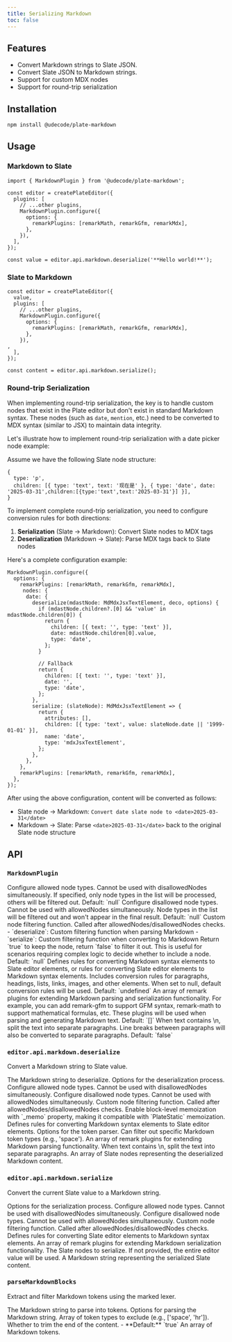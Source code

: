 ```yaml
---
title: Serializing Markdown
toc: false
---
```


<ComponentPreview name="markdown-demo" />

<PackageInfo>

## Features

- Convert Markdown strings to Slate JSON.
- Convert Slate JSON to Markdown strings.
- Support for custom MDX nodes
- Support for round-trip serialization

</PackageInfo>

## Installation

```bash
npm install @udecode/plate-markdown
```

## Usage

### Markdown to Slate

```tsx
import { MarkdownPlugin } from '@udecode/plate-markdown';

const editor = createPlateEditor({ 
  plugins: [
    // ...other plugins,
    MarkdownPlugin.configure({
      options: {
        remarkPlugins: [remarkMath, remarkGfm, remarkMdx],
      },
    }),
  ],
});

const value = editor.api.markdown.deserialize('**Hello world!**');
```

<ComponentPreview name="markdown-to-slate-demo" />

### Slate to Markdown


```tsx
const editor = createPlateEditor({ 
  value,
  plugins: [
    // ...other plugins,
    MarkdownPlugin.configure({
      options: {
        remarkPlugins: [remarkMath, remarkGfm, remarkMdx],
      },
    }),
,
  ],
});

const content = editor.api.markdown.serialize();
```

### Round-trip Serialization

When implementing round-trip serialization, the key is to handle custom nodes that exist in the Plate editor but don't exist in standard Markdown syntax. These nodes (such as `date`, `mention`, etc.) need to be converted to MDX syntax (similar to JSX) to maintain data integrity.

Let's illustrate how to implement round-trip serialization with a date picker node example:

Assume we have the following Slate node structure:
```tsx
{
  type: 'p',
  children: [{ type: 'text', text: '现在是' }, { type: 'date', date: '2025-03-31',children:[{type:'text',text:'2025-03-31'}] }],
}
```

To implement complete round-trip serialization, you need to configure conversion rules for both directions:

1. **Serialization** (Slate → Markdown): Convert Slate nodes to MDX tags
2. **Deserialization** (Markdown → Slate): Parse MDX tags back to Slate nodes

Here's a complete configuration example:
```tsx
MarkdownPlugin.configure({
  options: {
    remarkPlugins: [remarkMath, remarkGfm, remarkMdx],
     nodes: {
      date: {
        deserialize(mdastNode: MdMdxJsxTextElement, deco, options) {
          if (mdastNode.children?.[0] && 'value' in mdastNode.children[0]) {
            return {
              children: [{ text: '', type: 'text' }],
              date: mdastNode.children[0].value,
              type: 'date',
            };
          }

          // Fallback
          return {
            children: [{ text: '', type: 'text' }],
            date: '',
            type: 'date',
          };
        },
        serialize: (slateNode): MdMdxJsxTextElement => {
          return {
            attributes: [],
            children: [{ type: 'text', value: slateNode.date || '1999-01-01' }],
            name: 'date',
            type: 'mdxJsxTextElement',
          };
        },
      },
    },
    remarkPlugins: [remarkMath, remarkGfm, remarkMdx],
  },
});
```

After using the above configuration, content will be converted as follows:

- Slate node → Markdown: `Convert date slate node to <date>2025-03-31</date>`
- Markdown → Slate: Parse `<date>2025-03-31</date>` back to the original Slate node structure


## API

### `MarkdownPlugin`

<API name="MarkdownPlugin">
<APIOptions>
  <APIItem name="allowedNodes" type="NodesConfig | null">
    Configure allowed node types. Cannot be used with disallowedNodes simultaneously.
    If specified, only node types in the list will be processed, others will be filtered out.
    Default: `null`
  </APIItem>
  <APIItem name="disallowedNodes" type="NodesConfig | null">
    Configure disallowed node types. Cannot be used with allowedNodes simultaneously.
    Node types in the list will be filtered out and won't appear in the final result.
    Default: `null`
  </APIItem>
  <APIItem name="allowNode" type="AllowNodeConfig">
    Custom node filtering function. Called after allowedNodes/disallowedNodes checks.
    - `deserialize`: Custom filtering function when parsing Markdown
    - `serialize`: Custom filtering function when converting to Markdown
    Return `true` to keep the node, return `false` to filter it out.
    This is useful for scenarios requiring complex logic to decide whether to include a node.
    Default: `null`
  </APIItem>
  <APIItem name="nodes" type="TNodes | null">
    Defines rules for converting Markdown syntax elements to Slate editor elements, or rules for converting Slate editor elements to Markdown syntax elements. Includes conversion rules for paragraphs, headings, lists, links, images, and other elements. When set to null, default conversion rules will be used.
    Default: `undefined`
  </APIItem>
  <APIItem name="remarkPlugins" type="Plugin[]">
    An array of remark plugins for extending Markdown parsing and serialization functionality. For example, you can add remark-gfm to support GFM syntax, remark-math to support mathematical formulas, etc. These plugins will be used when parsing and generating Markdown text.
    Default: `[]`
  </APIItem>
  <APIItem name="splitLineBreaks" type="boolean">
    When text contains \n, split the text into separate paragraphs. Line breaks between paragraphs will also be converted to separate paragraphs.
    Default: `false`
  </APIItem>
</APIOptions>
</API>

### `editor.api.markdown.deserialize`

Convert a Markdown string to Slate value.

<API name="deserialize">
<APIParameters>
  <APIItem name="markdown" type="string">
    The Markdown string to deserialize.
  </APIItem>
  <APIItem name="options" type="DeserializeMdOptions" optional>
    Options for the deserialization process.
  </APIItem>
</APIParameters>

<APIOptions type="DeserializeMdOptions">
  <APIItem name="allowedNodes" type="NodesConfig" optional>
    Configure allowed node types. Cannot be used with disallowedNodes simultaneously.
  </APIItem>
  <APIItem name="disallowedNodes" type="NodesConfig" optional>
    Configure disallowed node types. Cannot be used with allowedNodes simultaneously.
  </APIItem>
  <APIItem name="allowNode" type="AllowNodeConfig" optional>
    Custom node filtering function. Called after allowedNodes/disallowedNodes checks.
  </APIItem>
  <APIItem name="memoize" type="boolean" optional>
    Enable block-level memoization with `_memo` property, making it compatible with `PlateStatic` memoization.
  </APIItem>
  <APIItem name="nodes" type="TNodes | null" optional>
    Defines rules for converting Markdown syntax elements to Slate editor elements.
  </APIItem>
  <APIItem name="parser" type="ParseMarkdownBlocksOptions" optional>
    Options for the token parser. Can filter out specific Markdown token types (e.g., 'space').
  </APIItem>
  <APIItem name="remarkPlugins" type="Plugin[]" optional>
    An array of remark plugins for extending Markdown parsing functionality.
  </APIItem>
  <APIItem name="splitLineBreaks" type="boolean" optional>
    When text contains \n, split the text into separate paragraphs.
  </APIItem>
</APIOptions>
    
<APIReturns type="Descendant[]">
    An array of Slate nodes representing the deserialized Markdown content.
</APIReturns>
</API>

### `editor.api.markdown.serialize`

Convert the current Slate value to a Markdown string.

<API name="serialize">
<APIParameters>
  <APIItem name="options" type="SerializeMdOptions" optional>
    Options for the serialization process.
  </APIItem>
</APIParameters>

<APIOptions type="SerializeMdOptions">
  <APIItem name="allowedNodes" type="NodesConfig" optional>
    Configure allowed node types. Cannot be used with disallowedNodes simultaneously.
  </APIItem>
  <APIItem name="disallowedNodes" type="NodesConfig" optional>
    Configure disallowed node types. Cannot be used with allowedNodes simultaneously.
  </APIItem>
  <APIItem name="allowNode" type="AllowNodeConfig" optional>
    Custom node filtering function. Called after allowedNodes/disallowedNodes checks.
  </APIItem>
  <APIItem name="nodes" type="TNodes | null" optional>
    Defines rules for converting Slate editor elements to Markdown syntax elements.
  </APIItem>
  <APIItem name="remarkPlugins" type="Plugin[]" optional>
    An array of remark plugins for extending Markdown serialization functionality.
  </APIItem>
  <APIItem name="value" type="Descendant[]" optional>
    The Slate nodes to serialize. If not provided, the entire editor value will be used.
  </APIItem>
</APIOptions>

<APIReturns type="string">
  A Markdown string representing the serialized Slate content.
</APIReturns>
</API>

### `parseMarkdownBlocks`

Extract and filter Markdown tokens using the marked lexer.

<API name="parseMarkdownBlocks">
<APIParameters>
  <APIItem name="markdown" type="string">
    The Markdown string to parse into tokens.
  </APIItem>
  <APIItem name="options" type="ParseMarkdownBlocksOptions" optional>
    Options for parsing the Markdown string.
  </APIItem>
</APIParameters>

<APIOptions type="ParseMarkdownBlocksOptions">
  <APIItem name="exclude" type="string[]" optional>
    Array of token types to exclude (e.g., ['space', 'hr']).
  </APIItem>
  <APIItem name="trim" type="boolean" optional>
    Whether to trim the end of the content.
    - **Default:** `true`
  </APIItem>
</APIOptions>

<APIReturns type="Token[]">
  An array of Markdown tokens.
</APIReturns>
</API>